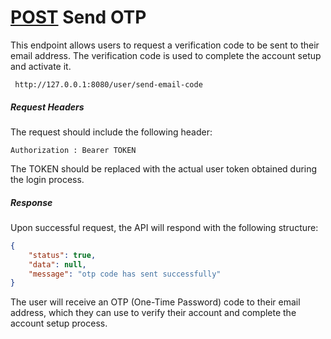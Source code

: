 # [POST](#endpoints) Send OTP

This endpoint allows users to request a verification code to be sent to their email address. The verification code is used to complete the account setup and activate it.
```
 http://127.0.0.1:8080/user/send-email-code
```
##### Request Headers

The request should include the following header:

```Authorization : Bearer TOKEN```

The TOKEN should be replaced with the actual user token obtained during the login process.

##### Response

Upon successful request, the API will respond with the following structure:
```json
{
    "status": true,
    "data": null,
    "message": "otp code has sent successfully"
}
```
The user will receive an OTP (One-Time Password) code to their email address, which they can use to verify their account and complete the account setup process.